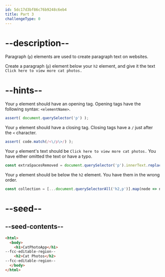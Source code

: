 ```yaml
---
id: 5dc17d3bf86c76b9248c6eb4
title: Part 3
challengeType: 0
---
```


# --description--

Paragraph (`p`) elements are used to create paragraph text on websites.

Create a paragraph (`p`) element below your `h2` element, and give it the text `Click here to view more cat photos.`

# --hints--

Your `p` element should have an opening tag. Opening tags have the following syntax: `<elementName>`.

```js
assert( document.querySelector('p') );
```

Your `p` element should have a closing tag. Closing tags have a `/` just after the `<` character.

```js
assert( code.match(/<\/p\>/) );
```

Your `p` element's text should be `Click here to view more cat photos.` You have either omitted the text or have a typo.

```js
const extraSpacesRemoved = document.querySelector('p').innerText.replace(/\s+/g, ' '); assert( extraSpacesRemoved.match(/click here to view more cat photos\.?$/i) );
```

Your `p` element should be below the `h2` element. You have them in the wrong order.

```js
const collection = [...document.querySelectorAll('h2,p')].map(node => node.nodeName); assert( collection.indexOf('H2') < collection.indexOf('P') );
```

# --seed--

## --seed-contents--

```html
<html>
  <body>
    <h1>CatPhotoApp</h1>
--fcc-editable-region--
    <h2>Cat Photos</h2>
--fcc-editable-region--
  </body>
</html>
```

